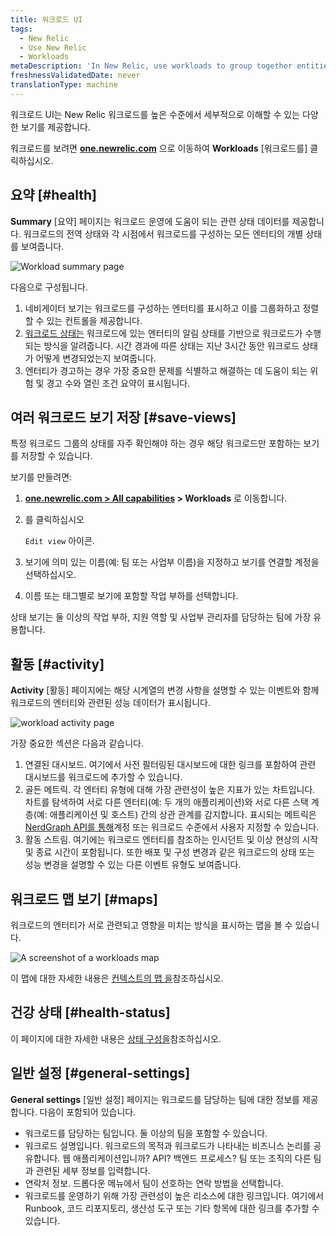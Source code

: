 ```yaml
---
title: 워크로드 UI
tags:
  - New Relic
  - Use New Relic
  - Workloads
metaDescription: 'In New Relic, use workloads to group together entities that make up a specific business service, making it easier to isolate and troubleshoot issues.'
freshnessValidatedDate: never
translationType: machine
---
```


워크로드 UI는 New Relic 워크로드를 높은 수준에서 세부적으로 이해할 수 있는 다양한 보기를 제공합니다.

워크로드를 보려면 **[one.newrelic.com](https://one.newrelic.com/all-capabilities)** 으로 이동하여 **Workloads** \[워크로드를] 클릭하십시오.

## 요약 [#health]

**Summary** \[요약] 페이지는 워크로드 운영에 도움이 되는 관련 상태 데이터를 제공합니다. 워크로드의 전역 상태와 각 시점에서 워크로드를 구성하는 모든 엔터티의 개별 상태를 보여줍니다.

<img
  title="Workload summary page"
  alt="Workload summary page"
  src="/images/workloads_screenshot-crop_workload-summary-page.webp"
/>

다음으로 구성됩니다.

1. 네비게이터 보기는 워크로드를 구성하는 엔터티를 표시하고 이를 그룹화하고 정렬할 수 있는 컨트롤을 제공합니다.
2. [워크로드 상태는](/docs/new-relic-one/use-new-relic-one/workloads/workload-status-views-notifications/) 워크로드에 있는 엔터티의 알림 상태를 기반으로 워크로드가 수행되는 방식을 알려줍니다. 시간 경과에 따른 상태는 지난 3시간 동안 워크로드 상태가 어떻게 변경되었는지 보여줍니다.
3. 엔터티가 경고하는 경우 가장 중요한 문제를 식별하고 해결하는 데 도움이 되는 위험 및 경고 수와 열린 조건 요약이 표시됩니다.

## 여러 워크로드 보기 저장 [#save-views]

특정 워크로드 그룹의 상태를 자주 확인해야 하는 경우 해당 워크로드만 포함하는 보기를 저장할 수 있습니다.

보기를 만들려면:

1. **[one.newrelic.com > All capabilities](https://one.newrelic.com/all-capabilities) > Workloads** 로 이동합니다.

2. 를 클릭하십시오

   <Icon name="fe-edit-2"/>

   `Edit view` 아이콘.

3. 보기에 의미 있는 이름(예: 팀 또는 사업부 이름)을 지정하고 보기를 연결할 계정을 선택하십시오.

4. 이름 또는 태그별로 보기에 포함할 작업 부하를 선택합니다.

상태 보기는 둘 이상의 작업 부하, 지원 역할 및 사업부 관리자를 담당하는 팀에 가장 유용합니다.

## 활동 [#activity]

**Activity** \[활동] 페이지에는 해당 시계열의 변경 사항을 설명할 수 있는 이벤트와 함께 워크로드의 엔터티와 관련된 성능 데이터가 표시됩니다.

<img
  title="workload activity page"
  alt="workload activity page"
  src="/images/workloads_screenshot-crop_workload-activity-page.webp"
/>

가장 중요한 섹션은 다음과 같습니다.

1. 연결된 대시보드. 여기에서 사전 필터링된 대시보드에 대한 링크를 포함하여 관련 대시보드를 워크로드에 추가할 수 있습니다.
2. 골든 메트릭. 각 엔터티 유형에 대해 가장 관련성이 높은 지표가 있는 차트입니다. 차트를 탐색하여 서로 다른 엔터티(예: 두 개의 애플리케이션)와 서로 다른 스택 계층(예: 애플리케이션 및 호스트) 간의 상관 관계를 감지합니다. 표시되는 메트릭은 [NerdGraph API를 통해](/docs/apis/nerdgraph/examples/golden-metrics-entities-nerdgraph-api-tutorial/#customize-golden-metrics)계정 또는 워크로드 수준에서 사용자 지정할 수 있습니다.
3. 활동 스트림. 여기에는 워크로드 엔터티를 참조하는 인시던트 및 이상 현상의 시작 및 종료 시간이 포함됩니다. 또한 배포 및 구성 변경과 같은 워크로드의 상태 또는 성능 변경을 설명할 수 있는 다른 이벤트 유형도 보여줍니다.

## 워크로드 맵 보기 [#maps]

워크로드의 엔터티가 서로 관련되고 영향을 미치는 방식을 표시하는 맵을 볼 수 있습니다.

<img
  title="Workloads map"
  alt="A screenshot of a workloads map"
  src="/images/workloads_screenshot-crop_workload-map.webp"
/>

이 맵에 대한 자세한 내용은 [컨텍스트의 맵 을](/docs/new-relic-solutions/new-relic-one/ui-data/maps-in-context)참조하십시오.

## 건강 상태 [#health-status]

이 페이지에 대한 자세한 내용은 [상태 구성을](/docs/new-relic-solutions/new-relic-one/workloads/workload-status-configuration)참조하십시오.

## 일반 설정 [#general-settings]

**General settings** \[일반 설정] 페이지는 워크로드를 담당하는 팀에 대한 정보를 제공합니다. 다음이 포함되어 있습니다.

* 워크로드를 담당하는 팀입니다. 둘 이상의 팀을 포함할 수 있습니다.
* 워크로드 설명입니다. 워크로드의 목적과 워크로드가 나타내는 비즈니스 논리를 공유합니다. 웹 애플리케이션입니까? API? 백엔드 프로세스? 팀 또는 조직의 다른 팀과 관련된 세부 정보를 입력합니다.
* 연락처 정보. 드롭다운 메뉴에서 팀이 선호하는 연락 방법을 선택합니다.
* 워크로드를 운영하기 위해 가장 관련성이 높은 리소스에 대한 링크입니다. 여기에서 Runbook, 코드 리포지토리, 생산성 도구 또는 기타 항목에 대한 링크를 추가할 수 있습니다.
